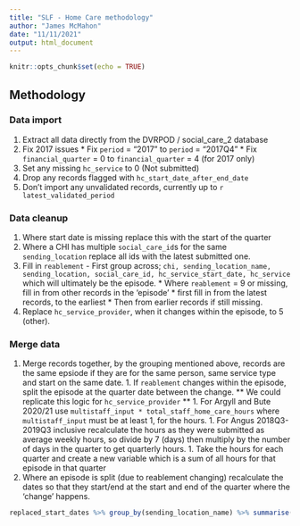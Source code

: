 ```yaml
---
title: "SLF - Home Care methodology"
author: "James McMahon"
date: "11/11/2021"
output: html_document
---
```


```r
knitr::opts_chunk$set(echo = TRUE)
```
## Methodology

### Data import

  1. Extract all data directly from the DVRPOD / social_care_2 database
  1. Fix 2017 issues
    * Fix `period` = "2017" to `period` = "2017Q4"
    * Fix `financial_quarter` = 0 to `financial_quarter` = 4 (for 2017 only)
  1. Set any missing `hc_service` to 0 (Not submitted)
  1. Drop any records flagged with `hc_start_date_after_end_date`
  1. Don't import any unvalidated records, currently up to `r latest_validated_period`
 
### Data cleanup

  1. Where start date is missing replace this with the start of the quarter
  1. Where a CHI has multiple `social_care_id`s for the same `sending_location` replace all ids with the latest submitted one. 
  1. Fill in `reablement` - First group across; `chi, sending_location_name, sending_location, social_care_id, hc_service_start_date, hc_service` which will ultimately be the episode.
    * Where `reablement` = 9 or missing, fill in from other records in the 'episode' 
    * first fill in from the latest records, to the earliest
    * Then from earlier records if still missing.
  1. Replace `hc_service_provider`, when it changes within the episode, to 5 (other).

### Merge data

  1. Merge records together, by the grouping mentioned above, records are the same epsiode if they are for the same person, same service type and start on the same date.
    1. If `reablement` changes within the episode, split the episode at the quarter date between the change. ** We could replicate this logic for `hc_service_provider` **
    1. For Argyll and Bute 2020/21 use `multistaff_input * total_staff_home_care_hours` where `multistaff_input` must be at least 1, for the hours.
    1. For Angus 2018Q3-2019Q3 inclusive recalculate the hours as they were submitted as average weekly hours, so divide by 7 (days) then multiply by the number of days in the quarter to get quarterly hours.
    1. Take the hours for each quarter and create a new variable which is a sum of all hours for that episode in that quarter
  1. Where an episode is split (due to reablement changing) recalculate the dates so that they start/end at the start and end of the quarter where the 'change' happens.

```r
replaced_start_dates %>% group_by(sending_location_name) %>% summarise(before = n_distinct(social_care_id)) %>% left_join(fixed_sc_ids %>% group_by(sending_location_name) %>% summarise(after = n_distinct(social_care_id))) %>% mutate(diff = before - after, diff_pct = scales::percent(diff/ before, accuracy = 0.1)) %>% gt::gt()
```
